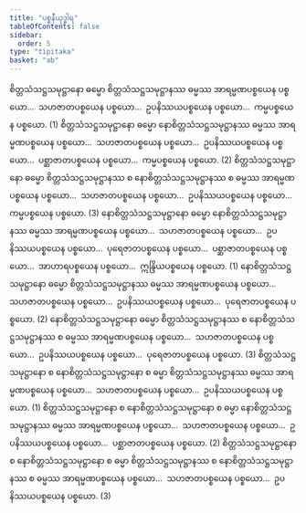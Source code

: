 ```yaml
---
title: "ပစ္စနီယုဒ္ဓါရ"
tableOfContents: false
sidebar:
  order: 5
type: "tipitaka"
basket: "ab"
---
```



<DynamicBreadcrumb />

<Division number="310">

<Paragraph number="3080">
စိတ္တသံသဋ္ဌသမုဋ္ဌာနော ဓမ္မော စိတ္တသံသဋ္ဌသမုဋ္ဌာနဿ ဓမ္မဿ အာရမ္မဏပစ္စယေန ပစ္စယော…  သဟဇာတပစ္စယေန ပစ္စယော…  ဥပနိဿယပစ္စယေန ပစ္စယော…  ကမ္မပစ္စယေန ပစ္စယော. (1)
</Paragraph>

<Paragraph number="3081">
စိတ္တသံသဋ္ဌသမုဋ္ဌာနော ဓမ္မော နောစိတ္တသံသဋ္ဌသမုဋ္ဌာနဿ ဓမ္မဿ အာရမ္မဏပစ္စယေန ပစ္စယော…  သဟဇာတပစ္စယေန ပစ္စယော…  ဥပနိဿယပစ္စယေန ပစ္စယော…  ပစ္ဆာဇာတပစ္စယေန ပစ္စယော…  ကမ္မပစ္စယေန ပစ္စယော. (2)
</Paragraph>

<Paragraph number="3082">
စိတ္တသံသဋ္ဌသမုဋ္ဌာနော ဓမ္မော စိတ္တသံသဋ္ဌသမုဋ္ဌာနဿ စ နောစိတ္တသံသဋ္ဌသမုဋ္ဌာနဿ စ ဓမ္မဿ အာရမ္မဏပစ္စယေန ပစ္စယော…  သဟဇာတပစ္စယေန ပစ္စယော…  ဥပနိဿယပစ္စယေန ပစ္စယော…  ကမ္မပစ္စယေန ပစ္စယော. (3)
</Paragraph>

</Division>
<Division number="311">

<Paragraph number="3083">
နောစိတ္တသံသဋ္ဌသမုဋ္ဌာနော ဓမ္မော နောစိတ္တသံသဋ္ဌသမုဋ္ဌာနဿ ဓမ္မဿ အာရမ္မဏပစ္စယေန ပစ္စယော…  သဟဇာတပစ္စယေန ပစ္စယော…  ဥပနိဿယပစ္စယေန ပစ္စယော…  ပုရေဇာတပစ္စယေန ပစ္စယော…  ပစ္ဆာဇာတပစ္စယေန ပစ္စယော…  အာဟာရပစ္စယေန ပစ္စယော…  ဣန္ဒြိယပစ္စယေန ပစ္စယော. (1)
</Paragraph>

<Paragraph number="3084">
နောစိတ္တသံသဋ္ဌသမုဋ္ဌာနော ဓမ္မော စိတ္တသံသဋ္ဌသမုဋ္ဌာနဿ ဓမ္မဿ အာရမ္မဏပစ္စယေန ပစ္စယော…  သဟဇာတပစ္စယေန ပစ္စယော…  ဥပနိဿယပစ္စယေန ပစ္စယော…  ပုရေဇာတပစ္စယေန ပစ္စယော. (2)
</Paragraph>

<Paragraph number="3085">
နောစိတ္တသံသဋ္ဌသမုဋ္ဌာနော ဓမ္မော စိတ္တသံသဋ္ဌသမုဋ္ဌာနဿ စ နောစိတ္တသံသဋ္ဌသမုဋ္ဌာနဿ စ ဓမ္မဿ အာရမ္မဏပစ္စယေန ပစ္စယော…  သဟဇာတပစ္စယေန ပစ္စယော…  ဥပနိဿယပစ္စယေန ပစ္စယော…  ပုရေဇာတပစ္စယေန ပစ္စယော. (3)
</Paragraph>

</Division>
<Division number="312">

<Paragraph number="3086">
စိတ္တသံသဋ္ဌသမုဋ္ဌာနော စ နောစိတ္တသံသဋ္ဌသမုဋ္ဌာနော စ ဓမ္မာ စိတ္တသံသဋ္ဌသမုဋ္ဌာနဿ ဓမ္မဿ အာရမ္မဏပစ္စယေန ပစ္စယော…  သဟဇာတပစ္စယေန ပစ္စယော…  ဥပနိဿယပစ္စယေန ပစ္စယော. (1)
</Paragraph>

<Paragraph number="3087">
စိတ္တသံသဋ္ဌသမုဋ္ဌာနော စ နောစိတ္တသံသဋ္ဌသမုဋ္ဌာနော စ ဓမ္မာ နောစိတ္တသံသဋ္ဌသမုဋ္ဌာနဿ ဓမ္မဿ အာရမ္မဏပစ္စယေန ပစ္စယော…  သဟဇာတပစ္စယေန ပစ္စယော…  ဥပနိဿယပစ္စယေန ပစ္စယော…  ပစ္ဆာဇာတပစ္စယေန ပစ္စယော. (2)
</Paragraph>

<Paragraph number="3088">
စိတ္တသံသဋ္ဌသမုဋ္ဌာနော စ နောစိတ္တသံသဋ္ဌသမုဋ္ဌာနော စ ဓမ္မာ စိတ္တသံသဋ္ဌသမုဋ္ဌာနဿ စ နောစိတ္တသံသဋ္ဌသမုဋ္ဌာနဿ စ ဓမ္မဿ အာရမ္မဏပစ္စယေန ပစ္စယော…  သဟဇာတပစ္စယေန ပစ္စယော…  ဥပနိဿယပစ္စယေန ပစ္စယော. (3)
</Paragraph>
</Division>